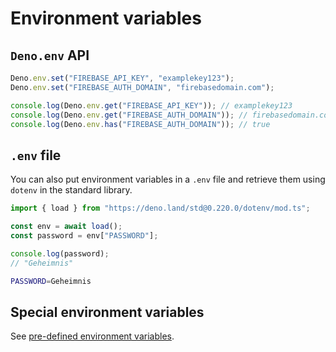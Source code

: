 # Environment variables

## `Deno.env` API

```ts
Deno.env.set("FIREBASE_API_KEY", "examplekey123");
Deno.env.set("FIREBASE_AUTH_DOMAIN", "firebasedomain.com");

console.log(Deno.env.get("FIREBASE_API_KEY")); // examplekey123
console.log(Deno.env.get("FIREBASE_AUTH_DOMAIN")); // firebasedomain.com
console.log(Deno.env.has("FIREBASE_AUTH_DOMAIN")); // true
```


## `.env` file

You can also put environment variables in a `.env` file and retrieve them using `dotenv` in the standard library.

```ts
import { load } from "https://deno.land/std@0.220.0/dotenv/mod.ts";

const env = await load();
const password = env["PASSWORD"];

console.log(password);
// "Geheimnis"
```

```sh title=".env"
PASSWORD=Geheimnis
```


## Special environment variables

See [pre-defined environment variables](https://docs.deno.com/runtime/manual/basics/env_variables#special-environment-variables).
